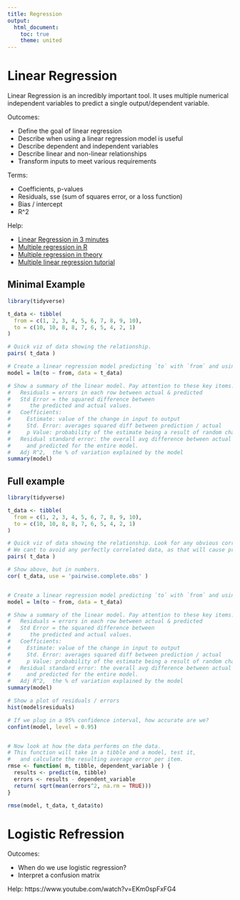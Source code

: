 ```yaml
---
title: Regression
output: 
  html_document:
    toc: true
    theme: united
---
```


# Linear Regression

Linear Regression is an incredibly important tool. It uses multiple numerical independent variables to predict a single output/dependent variable.

Outcomes:

- Define the goal of linear regression
- Describe when using a linear regression model is useful
- Describe dependent and independent variables
- Describe linear and non-linear relationships
- Transform inputs to meet various requirements

Terms:

- Coefficients, p-values
- Residuals, sse (sum of squares error, or a loss function)
- Bias / intercept
- R^2

Help: 


- [Linear Regression in 3 minutes](https://www.youtube.com/watch?v=3dhcmeOTZ_Q)
- [Multiple regression in R](https://www.youtube.com/watch?v=hokALdIst8k)
- [Multiple regression in theory](https://www.youtube.com/watch?v=zITIFTsivN8)
- [Multiple linear regression tutorial](https://bradleyboehmke.github.io/HOML/linear-regression.html)


## Minimal Example

```r
library(tidyverse)

t_data <- tibble(
  from = c(1, 2, 3, 4, 5, 6, 7, 8, 9, 10),
  to = c(10, 10, 8, 8, 7, 6, 5, 4, 2, 1)
)

# Quick viz of data showing the relationship.
pairs( t_data )

# Create a linear regression model predicting `to` with `from` and using the entire dataset.
model = lm(to ~ from, data = t_data)

# Show a summary of the linear model. Pay attention to these key items:
#   Residuals = errors in each row between actual & predicted
#   Std Error = the squared difference between
#      the predicted and actual values. 
#   Coefficients: 
#     Estimate: value of the change in input to output
#     Std. Error: averages squared diff between prediction / actual
#     p Value: probability of the estimate being a result of random chance
#   Residual standard error: the overall avg difference between actual
#     and predicted for the entire model. 
#   Adj R^2,  the % of variation explained by the model
summary(model)
```

## Full example

```r
library(tidyverse)

t_data <- tibble(
  from = c(1, 2, 3, 4, 5, 6, 7, 8, 9, 10),
  to = c(10, 10, 8, 8, 7, 6, 5, 4, 2, 1)
)

# Quick viz of data showing the relationship. Look for any obvious correlation values.
# We cant to avoid any perfectly correlated data, as that will cause problems in our regression.
pairs( t_data )

# Show above, but in numbers.
cor( t_data, use = 'pairwise.complete.obs' )


# Create a linear regression model predicting `to` with `from` and using the train dataset.
model = lm(to ~ from, data = t_data)

# Show a summary of the linear model. Pay attention to these key items:
#   Residuals = errors in each row between actual & predicted
#   Std Error = the squared difference between
#      the predicted and actual values. 
#   Coefficients: 
#     Estimate: value of the change in input to output
#     Std. Error: averages squared diff between prediction / actual
#     p Value: probability of the estimate being a result of random chance
#   Residual standard error: the overall avg difference between actual
#     and predicted for the entire model. 
#   Adj R^2,  the % of variation explained by the model
summary(model)

# Show a plot of residuals / errors
hist(model$residuals)

# If we plug in a 95% confidence interval, how accurate are we?
confint(model, level = 0.95)


# Now look at how the data performs on the data.
# This function will take in a tibble and a model, test it,
#   and calculate the resulting average error per item.
rmse <- function( m, tibble, dependent_variable ) {
  results <- predict(m, tibble)
  errors <- results - dependent_variable
  return( sqrt(mean(errors^2, na.rm = TRUE)))
}

rmse(model, t_data, t_data$to)
```

# Logistic Refression

Outcomes:

- When do we use logistic regression?
- Interpret a confusion matrix

Help: https://www.youtube.com/watch?v=EKm0spFxFG4
